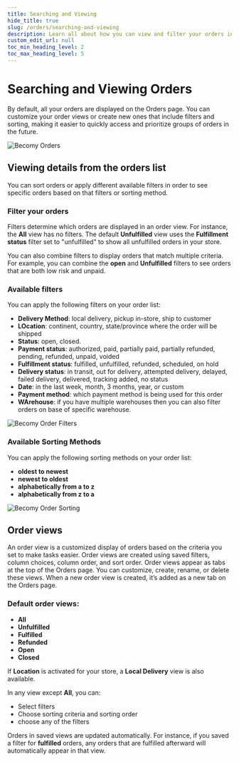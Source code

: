 ```yaml
---
title: Searching and Viewing
hide_title: true
slug: /orders/searching-and-viewing
description: Learn all about how you can view and filter your orders in admin dashboard.
custom_edit_url: null
toc_min_heading_level: 2
toc_max_heading_level: 5
---
```



<head>
  <meta
    property="twitter:description"
    content="Learn all about how you can view and filter your orders in admin dashboard."
  />
  <meta
    property="og:url"
    content="https://docs-becomy.surge.sh/orders/searching-and-viewing/"
  />
  <link rel="canonical" href="https://docs-becomy.surge.sh/orders" />
  <link
    rel="alternate"
    href="https://docs-becomy.surge.sh/orders/fr"
    hreflang="fr"
  />
</head>

# Searching and Viewing Orders

By default, all your orders are displayed on the Orders page. You can customize your order views or create new ones that include filters and sorting, making it easier to quickly access and prioritize groups of orders in the future.

![Becomy Orders](../../static/img/order-filters.png)

## Viewing details from the orders list

You can sort orders or apply different available filters in order to see specific orders based on that filters or sorting method.

### Filter your orders

Filters determine which orders are displayed in an order view. For instance, the **All** view has no filters. The default **Unfulfilled** view uses the **Fulfillment status** filter set to "unfulfilled" to show all unfulfilled orders in your store.

You can also combine filters to display orders that match multiple criteria. For example, you can combine the **open** and **Unfulfilled** filters to see orders that are both low risk and unpaid.

### Available filters

You can apply the following filters on your order list:

- **Delivery Method**: local delivery, pickup in-store, ship to customer
- **LOcation**: continent, country, state/province where the order will be shipped
- **Status**: open, closed.
- **Payment status**: authorized, paid, partially paid, partially refunded, pending, refunded, unpaid, voided
- **Fulfillment status**: fulfilled, unfulfilled, refunded, scheduled, on hold
- **Delivery status**: in transit, out for delivery, attempted delivery, delayed, failed delivery, delivered, tracking added, no status
- **Date**: in the last week, month, 3 months, year, or custom
- **Payment method**: which payment method is being used for this order
- **WArehouse**: if you have multiple warehouses then you can also filter orders on base of specific warehouse.

![Becomy Order Filters](../../static/img/orders-filtering.png)

### Available Sorting Methods

You can apply the following sorting methods on your order list:

- **oldest to newest**
- **newest to oldest**
- **alphabetically from a to z**
- **alphabetically from z to a**

![Becomy Order Sorting](../../static/img/orders-sorting.png)

## Order views

An order view is a customized display of orders based on the criteria you set to make tasks easier. Order views are created using saved filters, column choices, column order, and sort order. Order views appear as tabs at the top of the Orders page. You can customize, create, rename, or delete these views. When a new order view is created, it’s added as a new tab on the Orders page.

### Default order views:

- **All**
- **Unfulfilled**
- **Fulfilled**
- **Refunded**
- **Open**
- **Closed**

If **Location** is activated for your store, a **Local Delivery** view is also available.

In any view except **All**, you can:

- Select filters
- Choose sorting criteria and sorting order
- choose any of the filters

Orders in saved views are updated automatically. For instance, if you saved a filter for **fulfilled** orders, any orders that are fulfilled afterward will automatically appear in that view.
